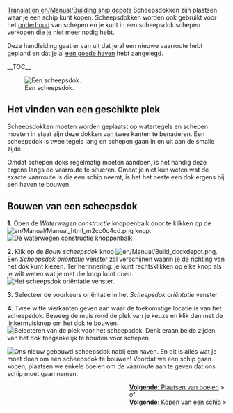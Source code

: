 [[Translation:en/Manual/Building ship depots]]
{{nl/Vertaling|en/Manual/Building ship depots|40}}
{{nl/Manual/Tutorial/Tutorial}}
Scheepsdokken zijn plaatsen waar je een schip kunt kopen. Scheepsdokken worden ook gebruikt voor het [[en/Manual/Servicing|onderhoud]] van schepen en je kunt in een scheepsdok schepen verkopen die je niet meer nodig hebt.

Deze handleiding gaat er van uit dat je al een nieuwe vaarroute hebt gepland en dat je al [[nl/Bouwen haven|een goede haven]] hebt aangelegd.

__TOC__

[[File:en/Manual/Shipdepot-construction-1.png|frame|left|Een scheepsdok.]]
==Het vinden van een geschikte plek==
Scheepsdokken moeten worden geplaatst op watertegels en schepen moeten in staat zijn deze dokken van twee kanten te benaderen. Een scheepsdok is twee tegels lang en schepen gaan in en uit aan de smalle zijde.

Omdat schepen doks regelmatig moeten aandoen, is het handig deze ergens langs de vaarroute te situeren. Omdat je niet kun weten wat de exacte vaarroute is die een schip neemt, is het het beste een dok ergens bij een haven te bouwen.

==Bouwen van een scheepsdok==

'''1.''' Open de ''Waterwegen constructie'' knoppenbalk door te klikken op de [[File:en/Manual/Manual html m2cc0c4cd.png]] knop.
[[File:en/Manual/Dock toolbar.png|frame|none|De waterwegen constructie knoppenbalk]]

'''2.''' Klik op de ''Bouw scheepsdok'' knop [[File:en/Manual/Build dockdepot.png]]. Een ''Scheepsdok oriëntatie'' venster zal verschijnen waarin je de richting van het dok kunt kiezen. Ter herinnering: je kunt rechtsklikken op elke knop als je wilt weten wat je met die knop kunt doen.
[[File:en/Manual/Ship-depot-orientation.png|frame|none|Het scheepsdok oriëntatie venster.]]

'''3.''' Selecteer de voorkeurs oriëntatie in het ''Scheepsdok oriëntatie'' venster.

'''4.''' Twee witte vierkanten geven aan waar de toekomstige locatie is van het scheepsdok. Beweeg de muis rond de plek van je keuze en klik dan met de linkermuisknop om het dok te bouwen.
[[File:en/Manual/Shipdepot-construction-3.png|frame|none|Selecteren van de plek voor het scheepsdok. Denk eraan beide zijden van het dok toegankelijk te houden voor schepen.]]

[[File:en/Manual/Shipdepot-construction-4.png|frame|right|Ons nieuw gebouwd scheepsdok nabij een haven.]]
En dit is alles wat je moet doen om een scheepsdok te bouwen! Voordat we een schip gaan kopen, plaatsen we enkele boeien om de vaarroute aan te geven dat ons schip moet gaan nemen.

<span style="float: right">[[nl/Manual/Plaats boeien|'''Volgende''': Plaatsen van boeien]] &raquo;
<br />
of
<br />
[[en/Manual/Buying ships|'''Volgende''': Kopen van een schip]] &raquo;</span>